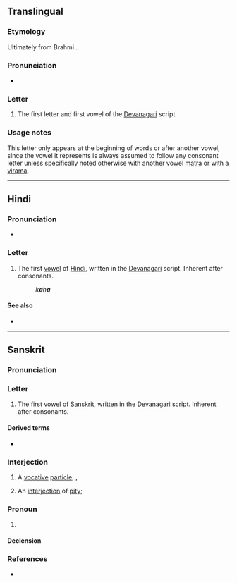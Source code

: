 {{also|अं|अँ|अः|अ-}}
{{character info}}
==Translingual==

===Etymology===
Ultimately from Brahmi {{l|mul|𑀅|sc=Brah|tr=a}}.

===Pronunciation===
* {{IPA|mul|/ə/}}

===Letter===
{{mul-Deva|a}}

# The first letter and first vowel of the [[Devanagari]] script.

===Usage notes===
This letter only appears at the beginning of words or after another vowel, since the vowel it represents is always assumed to follow any consonant letter unless specifically noted otherwise with another vowel [[matra]] or with a [[virama]].

----

==Hindi==

===Pronunciation===
* {{hi-IPA|अ.}}

===Letter===
{{head|hi|letter}}

# The first [[vowel]] of [[Hindi]], written in the [[Devanagari]] script. Inherent after consonants.
#: {{lang|hi|कह}} ''k'''a'''h'''a'''''

====See also====
* {{list:Devanagari script letters/hi}}

----

==Sanskrit==

===Pronunciation===
{{sa-IPA}}

===Letter===
{{head|sa|letter}}

# The first [[vowel]] of [[Sanskrit]], written in the [[Devanagari]] script. Inherent after consonants.

====Derived terms====
* {{l|sa|अकार}}

===Interjection===
{{head|sa|interjection}}

# A [[vocative]] [[particle]]; {{l|en|o}}, {{l|en|oh}}
#: {{ux|sa|'''अ''' अनन्त|inline=1|tr='''A''' Ananta|'''O''' Vishnu!}}
# An [[interjection]] of [[pity]]; {{l|en|ah}}

===Pronoun===
{{head|sa|pronoun}}

# {{n-g|a [[pronominal]] [[base]]}}

====Declension====
{{sa-decl-noun|अः|औ|आः|अ|औ|आः|अम्|औ|आन्|एन|आभ्याम्|ऐः|आय|आभ्याम्|एभ्यः|आत्|आभ्याम्|एभ्यः|अस्य|अयोः|आनाम्|ए|अयोः|एसु}}

===References===
* {{R:sa:MW|0001}}